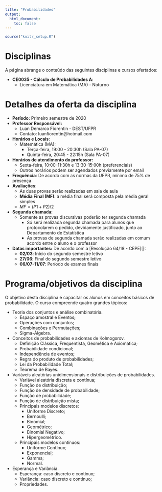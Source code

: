 ```yaml
---
title: "Probabilidades"
output: 
  html_document:
    toc: false
---
```


```r
source("knitr_setup.R")
```


 <!-- <div class="alert alert-danger" role="alert"> -->
 <!-- </div> -->

# Disciplinas

A página abrange o conteúdo das seguintes disciplinas e cursos ofertados:

- **CE0035 - Cálculo de Probabilidades A**:
  - Licenciatura em Matemática (MA) - Noturno

# Detalhes da oferta da disciplina

- **Período:** Primeiro semestre de 2020
- **Professor Responsável:**
    - Luan Demarco Fiorentin - DEST/UFPR
    - Contato: luanfiorentin@hotmail.com
- **Horários e Locais:**
  - Matemática (MA):
    - Terça-feira, 19:00 - 20:30h (Sala PA-07)
    - Quinta-feira, 20:45 - 22:15h (Sala PA-07)
- **Horários de atendimento do professor:**
    - Sexta-feira, 10:00-11:30h e 13:30-15:00h (preferenciais) 
    - Outros horários podem ser agendados previamente por email
- **Frequência**: De acordo com as normas da UFPR, mínimo de 75% de presença
- **Avaliações**:
  - As duas provas serão realizadas em sala de aula
  - **Média Final (MF)**: a média final será composta pela média geral simples
  - $MF = (P1 + P2) / 2$
- **Segunda chamada**:
  - Somente as provas discursivas poderão ter segunda chamada
    - Só será realizada segunda chamada para alunos que protocolarem o
      pedido, devidamente justificado, junto ao Departamento de
      Estatística
    - As provas de segunda chamada serão realizadas em comum acordo entre 
      o aluno e o professor
- **Datas importantes:** De acordo com a [Resolução 64/18 - CEPE][]:
    - **02/03**: Início do segundo semestre letivo
    - **27/06**: Final do segundo semestre letivo
    - **06/07-11/07**: Período de exames finais

# Programa/objetivos da disciplina

O objetivo desta disciplina é capacitar os alunos em conceitos básicos
de probabilidade. O curso compreende quatro grandes tópicos:

- Teoria dos conjuntos e análise combinatória.
  - Espaço amostral e Eventos; 
  - Operações com conjuntos; 
  - Combinações e Permutações; 
  - Sigma-Álgebra. 
- Conceitos de probabilidades e axiomas de Kolmogorov.
  - Definição Clássica, Frequentista, Geomética e Axiomática; 
  - Probabilidade condicional; 
  - Independência de eventos; 
  - Regra do produto de probabilidades; 
  - Lei da Probabilidade Total; 
  - Teorema de Bayes. 
- Variáveis aleatórias unidimensionais e distribuições de probabilidades.
  - Variável aleatória discreta e contínua; 
  - Função de distribuição; 
  - Função de densidade de probabilidade; 
  - Função de probabilidade; 
  - Função de distribuição mista; 
  - Principais modelos discretos: 
    - Uniforme Discreto; 
    - Bernoulli; 
    - Binomial; 
    - Geométrico; 
    - Binomial Negativo; 
    - Hipergeométrico. 
  - Principais modelos contínuos: 
    - Uniforme Contínuo; 
    - Exponencial; 
    - Gamma; 
    - Normal. 
- Esperança e Variância.
  - Esperança: caso discreto e contínuo; 
  - Variância: caso discreto e contínuo; 
  - Propriedades. 

<!-- links -->

[Resolução 24/19 - CEPE]: http://www.est.ufpr.br/arquivos/cepe-24.19.pdf